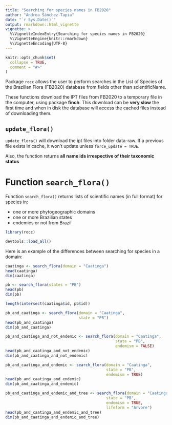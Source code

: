 ```yaml
---
title: "Searching for species names in FB2020"
author: "Andrea Sánchez-Tapia"
date: "`r Sys.Date()`"
output: rmarkdown::html_vignette
vignette: >
  %\VignetteIndexEntry{Searching for species names in FB2020}
  %\VignetteEngine{knitr::rmarkdown}
  %\VignetteEncoding{UTF-8}
---
```


```r
knitr::opts_chunk$set(
  collapse = TRUE,
  comment = "#>"
)
```

Package `rocc` allows the user to perform searches in the List of Species of the Brazilian Flora (FB2020) database from fields other than scientificName.

These functions download the IPT files from FB2020 to a temporary file in the computer, using package __finch__. This download can be __very slow__ the first 
time and when in disk the database will access the cached files instead of downloading them. 

## `update_flora()`

`update_flora()` will download the ipt files into folder data-raw. If a previous file exists in cache, it won't update unless `force_update = TRUE`.


Also, the function returns __all name ids irrespective of their taxonomic status__


# Function `search_flora()`
Function `search_flora()` returns lists of scientific names (in full format) for species in:

- one or more phytogeographic domains
- one or more Brazilian states
- endemics or not from Brazil

```r
library(rocc)
```

```r
devtools::load_all()
```

Here is an example of the differences between searching for species in a domain: 

```r
caatinga <- search_flora(domain = "Caatinga")
head(caatinga)
dim(caatinga)
```

```r
pb <- search_flora(states = "PB")
head(pb)
dim(pb)
```

```r
length(intersect(caatinga$id, pb$id))
```

```r
pb_and_caatinga <- search_flora(domain = "Caatinga",
                                state = "PB")
head(pb_and_caatinga)
dim(pb_and_caatinga)
```


```r
pb_and_caatinga_and_not_endemic <- search_flora(domain = "Caatinga",
                                                state = "PB",
                                                endemism = FALSE)
head(pb_and_caatinga_and_not_endemic)
dim(pb_and_caatinga_and_not_endemic)
```

```r
pb_and_caatinga_and_endemic <- search_flora(domain = "Caatinga",
                                            state = "PB",
                                            endemism = TRUE)
head(pb_and_caatinga_and_endemic)
dim(pb_and_caatinga_and_endemic)
```

```r
pb_and_caatinga_and_endemic_and_tree <- search_flora(domain = "Caatinga",
                                            state = "PB",
                                            endemism = TRUE,
                                            lifeform = "Árvore")
head(pb_and_caatinga_and_endemic_and_tree)
dim(pb_and_caatinga_and_endemic_and_tree)
```



